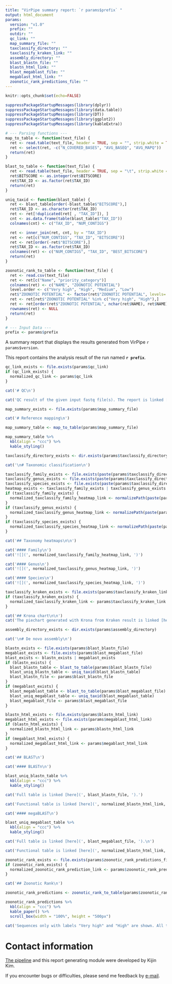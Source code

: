 ```yaml
---
title: "VirPipe summary report: `r params$prefix` "
output: html_document
params:
  version: "v1.0"
  prefix: ""
  outdir: ""
  qc_link: ""
  map_summary_file: ""
  taxclassify_directory: ""
  taxclassify_kraken_link: ""
  assembly_directory: ""
  blast_blastn_file: ""
  blastn_html_link: ""
  blast_megablast_file: ""
  megablast_html_link: ""
  zoonotic_rank_predictions_file: ""
---
```


```r
knitr::opts_chunk$set(echo=FALSE)
```

```r
suppressPackageStartupMessages(library(dplyr))
suppressPackageStartupMessages(library(data.table))
suppressPackageStartupMessages(library(DT))
suppressPackageStartupMessages(library(ggplot2))
suppressPackageStartupMessages(library(kableExtra))
```

```r
# --- Parsing functions ---
map_to_table <- function(text_file) {
  ret <- read.table(text_file, header = TRUE, sep = "", strip.white = TRUE)
  ret <- select(ret, -c("N_COVERED_BASES", "AVG_BASEQ", "AVG_MAPQ"))
  return(ret)
}

blast_to_table <- function(text_file) {
  ret <- read.table(text_file, header = TRUE, sep = "\t", strip.white = TRUE, quote="", fill = TRUE)
  ret$BITSCORE <- as.integer(ret$BITSCORE)
  ret$TAX_ID <- as.factor(ret$TAX_ID)
  return(ret)
}

uniq_taxid <- function(blast_table) {
  ret <- blast_table[order(-blast_table$"BITSCORE"),]
  ret$TAX_ID <- as.character(ret$TAX_ID)
  ret <- ret[!duplicated(ret[ , "TAX_ID"]), ]
  cnt <- as.data.frame(table(blast_table$"TAX_ID"))
  colnames(cnt) <- c("TAX_ID", "NUM_CONTIGS")

  ret <- inner_join(ret, cnt, by = "TAX_ID")
  ret <- ret[c("NUM_CONTIGS", "TAX_ID", "BITSCORE")]
  ret <- ret[order(-ret$"BITSCORE"),]
  ret$TAX_ID <- as.factor(ret$TAX_ID)
  colnames(ret) <- c("NUM_CONTIGS", "TAX_ID", "BEST_BITSCORE")
  return(ret)
}

zoonotic_rank_to_table <- function(text_file) {
  ret <- read.csv(text_file)
  ret <- ret[c("Name", "priority_category")]
  colnames(ret) <- c("NAME", "ZOONOTIC POTENTIAL")
  level.order <- c("Very high", "High", "Medium", "Low")
  ret$"ZOONOTIC POTENTIAL" <- factor(ret$"ZOONOTIC POTENTIAL", levels= level.order)
  ret <- ret[ret$"ZOONOTIC POTENTIAL" %in% c("Very high", "High"),]
  ret <- ret[order(ret$"ZOONOTIC POTENTIAL", nchar(ret$NAME), ret$NAME),]
  rownames(ret) <- NULL
  return(ret)
}

# --- Input Data ---
prefix <- params$prefix

```

A summary report that displays the results generated from VirPipe `r params$version`.

This report contains the analysis result of the run named **`r prefix`**.

```r
qc_link_exists <- file.exists(params$qc_link)
if (qc_link_exists) {
  normalized_qc_link <- params$qc_link
}
```

```r

cat('# QC\n')

cat('QC result of the given input fastq file(s). The report is linked [here](', normalized_qc_link, ').\n')
```

```r
map_summary_exists <- file.exists(params$map_summary_file)
```
```r
cat('# Reference mapping\n')
```

```r
map_summary_table <- map_to_table(params$map_summary_file)

map_summary_table %>%
  kbl(align = "ccc") %>%
  kable_styling()
```

```r
taxclassify_directory_exists <- dir.exists(params$taxclassify_directory)
```
```r
cat('\n# Taxonomic classification\n')
```

```r
taxclassify_family_exists <- file.exists(paste(params$taxclassify_directory, prefix, "_family.svg", sep=""))
taxclassify_genus_exists <- file.exists(paste(params$taxclassify_directory, prefix, "_genus.svg", sep=""))
taxclassify_species_exists <- file.exists(paste(params$taxclassify_directory, prefix, "_species.svg", sep=""))
heatmap_exists <- taxclassify_family_exists | taxclassify_genus_exists | taxclassify_species_exists
if (taxclassify_family_exists) {
  normalized_taxclassify_family_heatmap_link <- normalizePath(paste(params$taxclassify_directory, prefix, "_family.svg", sep=""))
}
if (taxclassify_genus_exists) {
  normalized_taxclassify_genus_heatmap_link <- normalizePath(paste(params$taxclassify_directory, prefix, "_genus.svg", sep=""))
}
if (taxclassify_species_exists) {
  normalized_taxclassify_species_heatmap_link <- normalizePath(paste(params$taxclassify_directory, prefix, "_species.svg", sep=""))
}
```

```r
cat('## Taxonomy heatmaps\n\n')
```

```r
cat('#### Family\n')
cat('![](', normalized_taxclassify_family_heatmap_link, ')')
```

```r
cat('#### Genus\n')
cat('![](', normalized_taxclassify_genus_heatmap_link, ')')
```

```r
cat('#### Species\n')
cat('![](', normalized_taxclassify_species_heatmap_link, ')')
```


```r
taxclassify_kraken_exists <- file.exists(params$taxclassify_kraken_link)
if (taxclassify_kraken_exists) {
  normalized_taxclassify_kraken_link <- params$taxclassify_kraken_link
}
```
```r
cat('## Krona chart\n\n')
cat('The piechart generated with Krona from Kraken result is linked [here](', normalized_taxclassify_kraken_link, ').\n')
```

```r
assembly_directory_exists <- dir.exists(params$assembly_directory)
```
```r
cat('\n# De novo assembly\n')
```

```r
blastn_exists <- file.exists(params$blast_blastn_file)
megablast_exists <- file.exists(params$blast_megablast_file)
blast_exists <- blastn_exists | megablast_exists
if (blastn_exists) {
  blast_blastn_table <- blast_to_table(params$blast_blastn_file)
  blast_uniq_blastn_table <- uniq_taxid(blast_blastn_table)
  blast_blastn_file <- params$blast_blastn_file
}
if (megablast_exists) {
  blast_megablast_table <- blast_to_table(params$blast_megablast_file)
  blast_uniq_megablast_table <- uniq_taxid(blast_megablast_table)
  blast_megablast_file <- params$blast_megablast_file
}
```

```r
blastn_html_exists <- file.exists(params$blastn_html_link)
megablast_html_exists <- file.exists(params$megablast_html_link)
if (blastn_html_exists) {
  normalized_blastn_html_link <- params$blastn_html_link
}
if (megablast_html_exists) {
  normalized_megablast_html_link <- params$megablast_html_link
}
```

```r
cat('## BLAST\n')
```
```r
cat('#### BLASTn\n')
```
```r
blast_uniq_blastn_table %>%
  kbl(align = "ccc") %>%
  kable_styling()
```
```r
cat('Full table is linked [here](', blast_blastn_file, ').')
```
```r
cat('Functional table is linked [here](', normalized_blastn_html_link, ').')
```

```r
cat('#### megaBLAST\n')
```
```r
blast_uniq_megablast_table %>%
  kbl(align = "ccc") %>%
  kable_styling()
```

```r
cat('Full table is linked [here](', blast_megablast_file, ').\n')
```
```r
cat('Functional table is linked [here](', normalized_blastn_html_link, ').\n')
```

```r
zoonotic_rank_exists <- file.exists(params$zoonotic_rank_predictions_file)
if (zoonotic_rank_exists) {
  normalized_zoonotic_rank_prediction_link <- params$zoonotic_rank_predictions_file
}
```
```r
cat('## Zoonotic Rank\n')
```

```r
zoonotic_rank_predictions <- zoonotic_rank_to_table(params$zoonotic_rank_predictions_file)

zoonotic_rank_predictions %>%
  kbl(align = "ccc") %>%
  kable_paper() %>%
  scroll_box(width = "100%", height = "500px")
```
```r
cat('Sequences only with labels "Very high" and "High" are shown. All the data is linked [here](', normalized_zoonotic_rank_prediction_link, ').\n')
```

# Contact information
[The pipeline](https://github.com/KijinKims/Long-read-Seq-Virome-Pipeline) and this report generating module were developed by Kijin Kim.

If you encounter bugs or difficulties, please send me feedback by [e-mail](mailto:skkujin@gmail.com).
